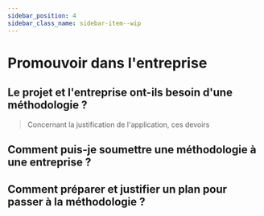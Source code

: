 ```yaml
---
sidebar_position: 4
sidebar_class_name: sidebar-item--wip
---
```



# Promouvoir dans l'entreprise

<WIP ticket="206" />

## Le projet et l'entreprise ont-ils besoin d'une méthodologie ?

> Concernant la justification de l'application, ces devoirs

## Comment puis-je soumettre une méthodologie à une entreprise ?

## Comment préparer et justifier un plan pour passer à la méthodologie ?
